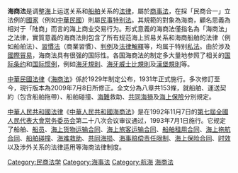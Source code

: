 {{expand|time=2007-09-28T07:07:48Z}}{{legal}}
{{wwv}}

'''海商法'''是调整[[海|海]]上运送关系和[[船舶|船舶]]关系的[[法律|法律]]，屬於[[商事法|商事法]]，在採「民商合一」立法例的[[國家|國家]]（例如[[中華民國法律|中華民國]]）則屬[[民法|民事特别法]]。其規範的對象為海商，顧名思義為相对于「陆商」而言的海上商业交易行为。形式意義的海商法僅指名為「海商法」之法律，實質意義的海商法則包含了所有规范海上贸易关系和海商船舶的法律（例如船舶法）、[[習慣法|習慣法]]（商業習慣）、[[判例|判例]]及[[法律解釋|法律解釋]]等，均属于特别[[私法|私法]]。由於涉及[[國際貿易|國際貿易]]，海商法具有很强的国际性。各国海商法的制定多大量地参照了相关的[[国际条约|国际条约]]和[[国际惯例|国际惯例]]，例如[[海牙規則|海牙規則]]、[[海牙威士比規則|海牙威士比規則]]及[[漢堡規則|漢堡規則]]等。

[[中華民國法律|中華民國法律]]《[[海商法_(中華民國)|海商法]]》係於1929年制定公布，1931年正式施行。多次修訂至今，現行版本為2009年7月8日所修正。全文分為八章共153條，就船舶、運送契約（包含船舶拖帶）、船舶碰撞、[[海難|海難]]救助、[[共同海損|共同海損]]及[[海上保險|海上保險]]分別規定。

[[中華人民共和國法律|中華人民共和國法律]]《[[中華人民共和國海商法|中華人民共和國海商法]]》是在1992年11月7日的[[第七屆全國人民代表大會常务委员会|第七屆全國人民代表大會常务委员会]]第二十八次会议审议通过，1993年7月1日施行。它规定了船舶、[[船员|船员]]、[[海上货物运输合同|海上货物运输合同]]、[[海上旅客运输合同|海上旅客运输合同]]、[[船舶租用合同|船舶租用合同]]、[[海上拖航合同|海上拖航合同]]、[[船舶碰撞|船舶碰撞]]、[[海难救助|海难救助]]、[[共同海损|共同海损]]、[[海事赔偿责任限制|海事赔偿责任限制]]、[[海上保险合同|海上保险合同]]、[[时效|时效]]以及涉外关系的法律适用等海商法律制度。

{{法律小作品}}
[[Category:民商法学|Category:民商法学]]
[[Category:海事法|Category:海事法]]
[[Category:航海|Category:航海]]
[[Category:海商法|]]